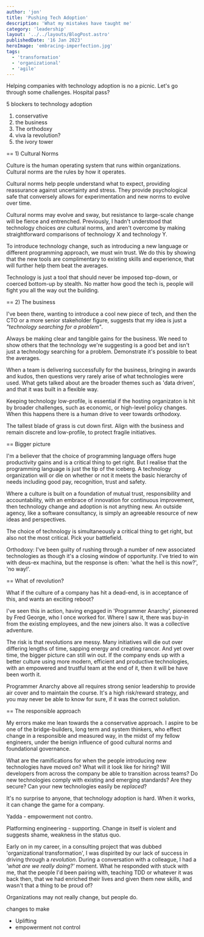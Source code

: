 ```yaml
---
author: 'jon'
title: 'Pushing Tech Adoption'
description: 'What my mistakes have taught me'
category: 'leadership'
layout: '../../layouts/BlogPost.astro'
publishedDate: '16 Jan 2023'
heroImage: 'embracing-imperfection.jpg'
tags:
  - 'transformation'
  - 'organizational'
  - 'agile'
---
```


Helping companies with technology adoption is no a picnic. Let's go through some challenges. Hospital pass?

5 blockers to technology adoption

1) conservative
2) the business
3) The orthodoxy
4) viva la revolution?
5) the ivory tower

== 1) Cultural Norms

Culture is the human operating system that runs within organizations. Cultural norms are the rules by how it operates.

Cultural norms help people understand what to expect, providing reassurance against uncertainty and stress. They provide psychological safe that conversely allows for experimentation and new norms to evolve over time.

Cultural norms may evolve and sway, but resistance to large-scale change will be fierce and entrenched. Previously, I hadn't understood that technology choices _are_ cultural norms, and aren't overcome by making straightforward comparisons of technology X and technology Y.

To introduce technology change, such as introducing a new language or different programming approach, we must win trust. We do this by showing that the new tools are complimentary to existing skills and experience, that will further help them beat the averages.

Technology is just a tool that should never be imposed top-down, or coerced bottom-up by stealth. No matter how good the tech is, people will fight you all the way out the building.

== 2) The business

I've been there, wanting to introduce a cool new piece of tech, and then the CTO or a more senior stakeholder figure, suggests that my idea is just a _"technology searching for a problem"_.

Always be making clear and tangible gains for the business. We need to show others that the technology we're suggesting is a good bet and isn't just a technology searching for a problem. Demonstrate it's possible to beat the averages.

When a team is delivering successfully for the business, bringing in awards and kudos, then questions very rarely arise of what technologies were used. What gets talked about are the broader themes such as 'data driven', and that it was built in a flexible way.

Keeping technology low-profile, is essential if the hosting organizaton is hit by broader challenges, such as economic, or high-level policy changes. When this happens there is a human drive to veer towards orthodoxy.

The tallest blade of grass is cut down first. Align with the business and remain discrete and low-profile, to protect fragile initiatives.

== Bigger picture

I'm a believer that the choice of programming language offers huge productivity gains and is a critical thing to get right. But I realise that the programming language is just the tip of the iceberg. A technology organization will or die on whether or not it meets the basic hierarchy of needs including good pay, recognition, trust and safety.

Where a culture is built on a foundation of mutual trust, responsibility and accountability, with an embrace of innovation for continuous improvement, then technology change and adoption is not anything new. An outside agency, like a software consultancy, is simply an agreeable resource of new ideas and perspectives.


The choice of technology is simultaneously a critical thing to get right, but also not the most critical. Pick your battlefield.

Orthodoxy:
I've been guilty of rushing through a number of new associated technologies as though it's a closing window of opportunity. I've tried to win with deus-ex machina, but the response is often: 'what the hell is this now?', 'no way!'.


== What of revolution?

What if the culture of a company has hit a dead-end, is in acceptance of this, and wants an exciting reboot?

I've seen this in action, having engaged in 'Programmer Anarchy', pioneered by Fred George, who I once worked for. Where I saw it, there was buy-in from the existing employees, and the new joiners also. It was a collective adventure.

The risk is that revolutions are messy. Many initiatives will die out over differing lengths of time, sapping energy and creating rancor. And yet over time, the bigger picture can still win out. If the company ends up with a better culture using more modern, efficient and productive technologies, with an empowered and trustful team at the end of it, then it will be have been worth it.

Programmer Anarchy above all requires strong senior leadership to provide air cover and to maintain the course. It's a high risk/reward strategy, and you may never be able to know for sure, if it was the correct solution.

== The responsible approach

My errors make me lean towards the a conservative approach. I aspire to be one of the bridge-builders, long term and system thinkers, who effect change in a responsible and measured way, in the midst of my fellow engineers, under the benign influence of good cultural norms and foundational governance.

What are the ramifications for when the people introducing new technologies have moved on? What will it look like for hiring? Will developers from across the company be able to transition across teams? Do new technologies comply with existing and emerging standards? Are they secure? Can your new technologies easily be _replaced_?

It's no surprise to anyone, that technology adoption is hard. When it works, it can change the game for a company.

Yadda - empowerment not contro.

Platforming engineering - supporting. Change in itself is violent and suggests shame, weakness in the status quo.



Early on in my career, in a consulting project that was dubbed 'organizational transformation', I was dispirited by our lack of success in driving through a _revolution_. During a conversation with a colleague, I had a _'what are we really doing?'_ moment. What he responded with stuck with me, that the people I'd been pairing with, teaching TDD or whatever it was back then, that we had enriched their lives and given them new skills, and wasn't that a thing to be proud of?

Organizations may not really change, but people do.


changes to make
- Uplifting
- empowerment not control
